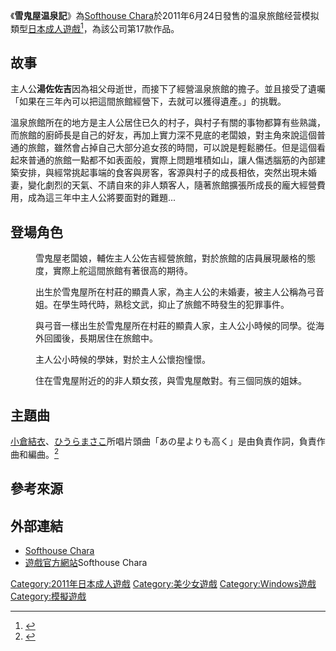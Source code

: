{{Infobox animanga/Headerofja
|title= 雪鬼屋溫泉記
|image= Yukioniya Onsenki.jpg
|size= 
|caption= 
|japanese= 雪鬼屋溫泉記
|english= 
|kana= ゆきおにやおんせんき
|romaji= 
|genre= 
}}
{{Infobox animanga/Game
|標題=
|類型=[[模擬遊戲|模擬遊戲]]
|使用平台=
|遊戲引擎=
|開發團隊=softhouse chara
|代理商=softhouse chara
|製作人=
|監製=
|腳本=内藤騎之介
|程式=
|音樂=
|美術=佐々木珠流
|遊戲人數=1
|發售日=2011年6月24日
|對象年齡=18禁
|結局數=
}}
{{Infobox animanga/Footerofja}}
《'''雪鬼屋温泉記'''》為[[Softhouse_Chara|Softhouse Chara]]於2011年6月24日發售的温泉旅館经营模拟類型[[日本成人遊戲|日本成人遊戲]]<ref>{{cite web|title=雪鬼屋温泉記|url=http://www.getchu.com/soft.phtml?id=702241|website=Getchu.com|accessdate=2021-04-24|language=ja}}</ref>，為該公司第17款作品。

==故事==
主人公'''湯佐佐吉'''因為祖父母逝世，而接下了經營溫泉旅館的擔子。並且接受了遺囑「如果在三年內可以把這間旅館經營下，去就可以獲得遺產。」的挑戰。

溫泉旅館所在的地方是主人公居住已久的村子，與村子有關的事物都算有些熟識，而旅館的廚師長是自己的好友，再加上實力深不見底的老闆娘，對主角來說這個普通的旅館，雖然會占掉自己大部分追女孩的時間，可以說是輕鬆勝任。但是這個看起來普通的旅館一點都不如表面般，實際上問題堆積如山，讓人傷透腦筋的內部建築安排，與經常挑起事端的食客與房客，客源與村子的成長相依，突然出現未婚妻，變化劇烈的天氣、不請自來的非人類客人，隨著旅館擴張所成長的龐大經營費用，成為這三年中主人公將要面對的難題...

==登場角色==
; {{nihongo|猫ノ宮秋風|猫ノ宮 秋風 （ねこのみや あきかぜ）|[[聲優|聲優]]：[[海原艾利娜|海原艾利娜]]}}
: 雪鬼屋老闆娘，輔佐主人公佐吉經營旅館，對於旅館的店員展現嚴格的態度，實際上舵這間旅館有著很高的期待。

; {{nihongo|茜扇弓音|茜扇 弓音 （あかねおうぎ ゆみね）|聲優：[[櫻川未央|櫻川未央]]}}
: 出生於雪鬼屋所在村莊的顯貴人家，為主人公的未婚妻，被主人公稱為弓音姐。在學生時代時，熟稔文武，抑止了旅館不時發生的犯罪事件。

; {{nihongo|黒槍七美|黒槍 七美 （くろやり ななみ）|聲優：[[星咲伊里亞|星咲伊里亞]]}}
: 與弓音一樣出生於雪鬼屋所在村莊的顯貴人家，主人公小時候的同學。從海外回國後，長期居住在旅館中。

; {{nihongo|緋川杏|緋川 杏 （ひかわ あん）|聲優：[[桃也南|桃也南]]}}
: 主人公小時候的學妹，對於主人公懷抱憧憬。

; {{nihongo|白野三日月|白野 三日月 （しろの みかづき）|聲優：[[あおいひかる|あおいひかる]]}}
: 住在雪鬼屋附近的的非人類女孩，與雪鬼屋敵對。有三個同族的姐妹。

== 主題曲 ==
[[小倉結衣|小倉結衣]]、[[ひうらまさこ|ひうらまさこ]]所唱片頭曲「あの星よりも高く」是由{{lang|ja|アトリエピーチ}}負責作詞，{{lang|ja|アサヒナユウ}}負責作曲和編曲。<ref>{{cite web|title=雪鬼屋温泉記|url=http://erogetrailers.com/soft/7558#layout_page|website=ErogeTrailers|accessdate=2021-04-24|language=ja}}</ref>

== 參考來源 ==
{{reflist}}

== 外部連結 ==
*[http://shchara.co.jp/ Softhouse Chara]{{ja icon}}
*[https://web.archive.org/web/20120129214317/http://shchara.co.jp/04develop/yukion/00top.htm 遊戲官方網站]Softhouse Chara{{ja icon}}

{{DEFAULTSORT:Yukioniya Onsenki}}
[[Category:2011年日本成人遊戲|Category:2011年日本成人遊戲]]
[[Category:美少女遊戲|Category:美少女遊戲]]
[[Category:Windows遊戲|Category:Windows遊戲]]
[[Category:模擬遊戲|Category:模擬遊戲]]